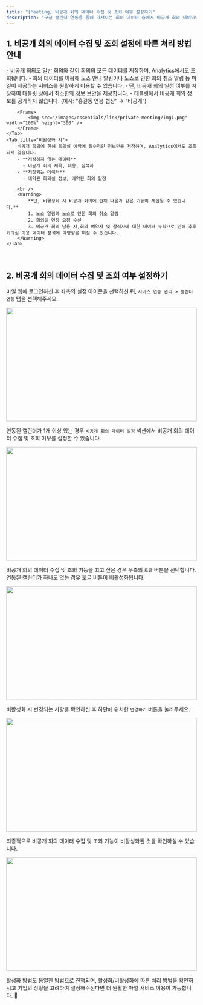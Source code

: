 ```yaml
---
title: "[Meeting] 비공개 회의 데이터 수집 및 조회 여부 설정하기"
description: "구글 캘린더 연동을 통해 가져오는 회의 데이터 중에서 비공개 회의 데이터에 대한 설정 기능을 안내드립니다."
---
```


## 1. 비공개 회의 데이터 수집 및 조회 설정에 따른 처리 방법 안내
<Tabs>
    <Tab title="활성화 시">
        - 비공개 회의도 일반 회의와 같이 회의의 모든 데이터를 저장하며, Analytics에서도 조회됩니다.
        - 회의 데이터를 이용해 노쇼 안내 알림이나 노쇼로 인한 회의 취소 알림 등 마일이 제공하는 서비스를 원활하게 이용할 수 있습니다.
        - 단, 비공개 회의 일정 여부를 저장하여 태블릿 상에서 최소한의 정보 보안을 제공합니다.
          - 태블릿에서 비공개 회의 정보를 공개하지 않습니다. (예시: “홍길동 연봉 협상” → “비공개”)

        <Frame>
            <img src="/images/essentials/link/private-meeting/img1.png" width="100%" height="300" />
        </Frame>
    </Tab>
    <Tab title="비활성화 시">
        비공개 회의에 한해 회의실 예약에 필수적인 정보만을 저장하며, Analytics에서도 조회되지 않습니다.
        - **저장하지 않는 데이터**
          - 비공개 회의 제목, 내용, 참석자
        - **저장되는 데이터**
          - 예약된 회의실 정보, 예약된 회의 일정

        <br />
        <Warning>
            **단, 비활성화 시 비공개 회의에 한해 다음과 같은 기능이 제한될 수 있습니다.**
            1. 노쇼 알림과 노쇼로 인한 회의 취소 알림
            2. 회의실 연장 요청 수신
            3. 비공개 회의 남용 시,회의 예약자 및 참석자에 대한 데이터 누락으로 인해 추후 회의실 이용 데이터 분석에 악영향을 미칠 수 있습니다.
        </Warning>
    </Tab>
</Tabs>

<br />


## 2. 비공개 회의 데이터 수집 및 조회 여부 설정하기
마일 웹에 로그인하신 후 좌측의 설정 아이콘을 선택하신 뒤, `서비스 연동 관리 > 캘린더 연동` 탭을 선택해주세요.

<Frame>
    <img src="/images/essentials/link/private-meeting/img2.png" width="100%" height="300" />
</Frame>

<br />

연동된 캘린더가 1개 이상 있는 경우 `비공개 회의 데이터 설정` 섹션에서 비공개 회의 데이터 수집 및 조회 여부를 설정할 수 있습니다.

<Frame>
    <img src="/images/essentials/link/private-meeting/img3.png" width="100%" height="300" />
</Frame>

<br />

비공개 회의 데이터 수집 및 조회 기능을 끄고 싶은 경우 우측의 `토글` 버튼을 선택합니다.
<Note>연동된 캘린더가 하나도 없는 경우 토글 버튼이 비활성화됩니다.</Note>

<Frame>
    <img src="/images/essentials/link/private-meeting/img4.png" width="100%" height="300" />
</Frame>

<br />

비활성화 시 변경되는 사항을 확인하신 후 하단에 위치한 `변경하기` 버튼을 눌러주세요.

<Frame>
    <img src="/images/essentials/link/private-meeting/img5.png" width="100%" height="300" />
</Frame>

<br />

최종적으로 비공개 회의 데이터 수집 및 조회 기능이 비활성화된 것을 확인하실 수 있습니다.

<Frame>
    <img src="/images/essentials/link/private-meeting/img6.png" width="100%" height="300" />
</Frame>

<br />

활성화 방법도 동일한 방법으로 진행되며, 활성화/비활성화에 따른 처리 방법을 확인하시고 기업의 상황을 고려하여 설정해주신다면 더 원활한 마일 서비스 이용이 가능합니다. 🙂